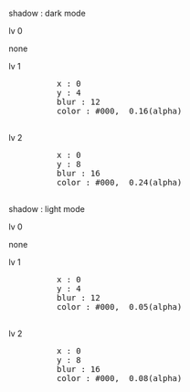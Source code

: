 
<Meta title="Design System/Elivation" />

<div className="heading">
  <Unstyled>
    <p className="title">shadow : dark mode</p>
  </Unstyled>
</div>

<div className="container">
  <div className="frame_107">
    <Unstyled>
      <p className="label">lv 0</p>
    </Unstyled>
    <div className="base">
    </div>
    <div className="labe_box">
      <Unstyled>
        <p className="op_5">
          none
        </p>
      </Unstyled>
    </div>
  </div>

  <div className="frame_107">
    <Unstyled>
      <p className="label">lv 1</p>
    </Unstyled>
    <div className="base dark_lv_1">
    </div>
    <div className="labe_box">
      <Unstyled>
        <pre>
          x : 0
          y : 4
          blur : 12
          color : #000,  0.16(alpha)
        </pre>
      </Unstyled>
    </div>
  </div>

  <div className="frame_107">
    <Unstyled>
      <p className="label">lv 2</p>
    </Unstyled>
    <div className="base dark_lv_2">
    </div>
    <div className="labe_box">
      <Unstyled>
        <pre>
          x : 0
          y : 8
          blur : 16
          color : #000,  0.24(alpha)
        </pre>
      </Unstyled>
    </div>
  </div>
</div>

<div className="heading">
  <Unstyled>
    <p className="title">shadow : light mode</p>
  </Unstyled>
</div>

<div className="light_container">
  <div className="frame_107">
    <Unstyled>
      <p className="light_label">lv 0</p>
    </Unstyled>
    <div className="base light_color">
    </div>
    <div className="light_labe_box">
      <Unstyled>
        <p className="op_5">
          none
        </p>
      </Unstyled>
    </div>
  </div>

  <div className="frame_107">
    <Unstyled>
      <p className="light_label">lv 1</p>
    </Unstyled>
    <div className="base light_color light_lv_1">
    </div>
    <div className="light_labe_box">
      <Unstyled>
        <pre>
          x : 0
          y : 4
          blur : 12
          color : #000,  0.05(alpha)
        </pre>
      </Unstyled>
    </div>
  </div>

  <div className="frame_107">
    <Unstyled>
      <p className="light_label">lv 2</p>
    </Unstyled>
    <div className="base light_color light_lv_2">
    </div>
    <div className="light_labe_box">
      <Unstyled>
        <pre>
          x : 0
          y : 8
          blur : 16
          color : #000,  0.08(alpha)
        </pre>
      </Unstyled>
    </div>
  </div>
</div>

<style>
{`
  .heading {
    display: flex;
    padding: 24px;
    align-items: flex-end;
    gap: var(--spacing-spacing-2, 8px);
    align-self: stretch;
  }
  .title {
    color: #333;
    font-family: 'Pretendard';
    font-size: 24px;
    font-style: normal;
    font-weight: 700;
    line-height: 32px; /* 133.333% */
    letter-spacing: -0.48px;
    text-transform: uppercase;
  }
  .container {
    display: flex;
    padding: 48px;
    justify-content: space-between;
    align-items: center;
    border-radius: 32px;
    background: #202632;
  }
  .frame_107 {
    display: flex;
    flex-direction: column;
    justify-content: center;
    align-items: center;
    gap: 30px;
  }
  .label {
    color: #FFF;
    text-align: center;
    font-family: Inter;
    font-size: 14px;
    font-style: normal;
    font-weight: 600;
    line-height: 24px; /* 171.429% */
  }
  .base {
    min-width: 260px;
    max-width: 360px;
    height: 72px;
    border-radius: 12px;
    background: var(--torder-gray-800, #323A49);
  }
  .labe_box {
    height: 96px;
    color: #FFF;
    text-align: center;
    font-family: Inter;
    font-size: 14px;
    font-style: normal;
    font-weight: 600;
    line-height: 24px; /* 171.429% */
  }
  .op_5 {
    opacity: 0.5;
  }
  .dark_lv_1 {
    box-shadow: 0px 4px 12px 0px rgba(0, 0, 0, 0.16);
  }
  .dark_lv_2 {
    box-shadow: 0px 8px 16px 0px rgba(0, 0, 0, 0.24);
  }
  .light_container {
    display: flex;
    padding: 48px;
    justify-content: space-between;
    align-items: center;
    background: #F5F6FA;
  }
  .light_color {
    border: 1px solid #F1F1F1;
    background: #FFF;
  }
  .light_lv_1 {
    border-radius: 12px;
    border: 1px solid #F1F1F1;
    background: #FFF;

    /* shadow_lv_1 */
    box-shadow: 0px 4px 12px 0px rgba(0, 0, 0, 0.05);
  }
  .light_lv_2 {
    border-radius: 12px;
    border: 1px solid #F1F1F1;
    background: #FFF;

    /* shadow_lv_2 */
    box-shadow: 0px 8px 16px 0px rgba(0, 0, 0, 0.08);
  }
  .light_label {
    color: #333;
    text-align: center;
    font-family: Inter;
    font-size: 14px;
    font-style: normal;
    font-weight: 600;
    line-height: 24px; /* 171.429% */
  }
  .light_labe_box {
    height: 96px;
    color: #333;
    text-align: center;
    font-family: Inter;
    font-size: 14px;
    font-style: normal;
    font-weight: 600;
    line-height: 24px; /* 171.429% */
  }
`}
</style>